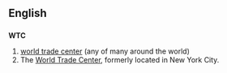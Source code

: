 ==English==
==={{initialism}}===
'''WTC'''

# [[world trade center]] (any of many around the world)
# The [[World Trade Center]], formerly located in New York City.